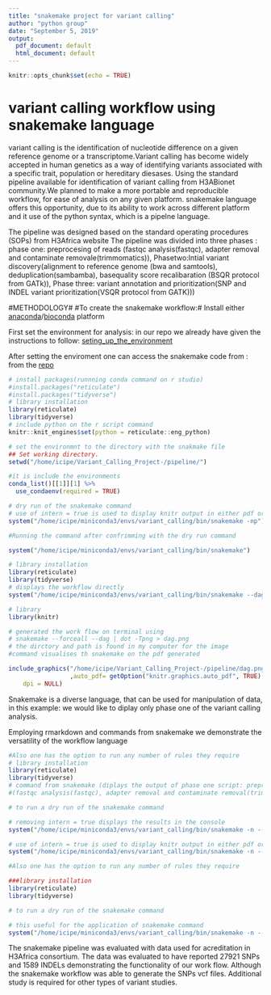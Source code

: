 ```yaml
---
title: "snakemake project for variant calling"
author: "python group"
date: "September 5, 2019"
output:
  pdf_document: default
  html_document: default
---
```


```r
knitr::opts_chunk$set(echo = TRUE)
```
# variant calling workflow using snakemake language

variant calling is the identification of nucleotide difference on a given reference genome or a transcriptome.Variant calling has become widely accepted in human genetics as a way of identifying variants associated with  a specific trait, population or hereditary diesases. Using the standard pipeline available for identification of variant calling from H3ABionet community.We planned to make a more portable and reproducible workflow, for ease of analysis on any given platform. snakemake language offers this opportunity, due to its ability to work across different platform and it use of the python syntax, which is a pipelne language.

The pipeline was designed based on the standard operating procedures (SOPs) from H3Africa website
The pipeline was divided into three phases : phase one: preprocesing of reads (fastqc analysis(fastqc), adapter removal and contaminate removale(trimmomatics)), Phasetwo:Intial variant discovery(alignment to reference genome (bwa and samtools), deduplication(sambamba), basequality score recalibaration (BSQR protocol from GATk)), Phase three: variant annotation and prioritization(SNP and INDEL variant prioritization(VSQR protocol from GATK)))

#METHODOLOGY#
#To create the snakemake workflow:#
Install either [anaconda](https://docs.anaconda.com/anaconda/install/)/[bioconda](https://github.com/MonashBioinformaticsPlatform/bioconda-tutorial/blob/master/Bioconda_Installation.ipynb) platform 

First set the environment for analysis: in our repo we already have given the instructions to follow: [seting_up_the_environment](https://github.com/LandiMi2/Variant_Calling_Project-/blob/master/pipeline/README.md)

After setting the enviroment one can access the snakemake code from :
from the [repo](https://github.com/LandiMi2/Variant_Calling_Project-/tree/master/pipeline)

```r
# install packages(runnning conda command on r studio)
#install.packages("reticulate")
#install.packages("tidyverse")
# library installation
library(reticulate)
library(tidyverse)
# include python on the r script command
knitr::knit_engines$set(python = reticulate::eng_python)

# set the environmnt to the directory with the snakmake file
## Set working directory.
setwd("/home/icipe/Variant_Calling_Project-/pipeline/")

#it is include the environments
conda_list()[[1]][1] %>% 
  use_condaenv(required = TRUE)

# dry run of the snakemake command 
# use of intern = true is used to display knitr output in either pdf or html
system("/home/icipe/miniconda3/envs/variant_calling/bin/snakemake -np") 

#Running the command after confrimming with the dry run command

system("/home/icipe/miniconda3/envs/variant_calling/bin/snakemake") 
```

```r
# library installation
library(reticulate)
library(tidyverse)
# displays the workflow directly
system("/home/icipe/miniconda3/envs/variant_calling/bin/snakemake --dag |dot |display " )

```


```r
# library
library(knitr)

# generated the work flow on terminal using 
# snakemake --forceall --dag | dot -Tpng > dag.png
# the dirctory and path is found in my computer for the image
#command visualises th snakemake on the pdf generated 

include_graphics("/home/icipe/Variant_Calling_Project-/pipeline/dag.png" 
                 ,auto_pdf= getOption("knitr.graphics.auto_pdf", TRUE), 
    dpi = NULL)

```

Snakemake is a diverse language, that can be used for manipulation of data, in  this example: we would like to diplay only phase one of the variant calling analysis. 

Employing rmarkdown and commands from snakemake we demonstrate the versatility of the workflow language

```r
#Also one has the option to run any number of rules they require
# library installation
library(reticulate)
library(tidyverse)
# command from snakemake (diplays the output of phase one script: preprocesing of reads 
#(fastqc analysis(fastqc), adapter removal and contaminate removal(trimmomatics))) 

# to run a dry run of the snakemake command 

# removing intern = true displays the results in the console
system("/home/icipe/miniconda3/envs/variant_calling/bin/snakemake -n --until trimming_reads") 

# use of intern = true is used to display knitr output in either pdf or html
system("/home/icipe/miniconda3/envs/variant_calling/bin/snakemake -n --until trimming_reads", intern = TRUE) 
```

```r
#Also one has the option to run any number of rules they require

###library installation
library(reticulate)
library(tidyverse)

# to run a dry run of the snakemake command 

# this useful for the application of snakemake command 
system("/home/icipe/miniconda3/envs/variant_calling/bin/snakemake -n --help") 

```
 
                
    
The snakemake pipeline was evaluated with data used for acreditation in H3Africa consortium. The data was evaluated to have reported 27921 SNPs and 1589 INDELs demonstrating the functionality of our work flow. Although the snakemake workflow was able to generate the SNPs vcf files. Additional study is required for other types of variant studies.
